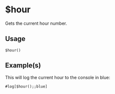 # $hour
Gets the current hour number.

## Usage
```jacob copy
$hour()
```

## Example(s)
This will log the current hour to the console in blue:
```jacob copy
#log[$hour();;blue]
```